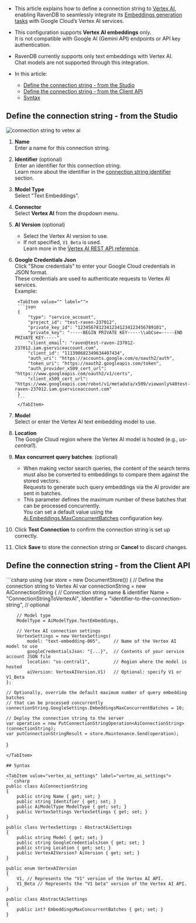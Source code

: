 
<Admonition type="note" title="">

* This article explains how to define a connection string to [Vertex AI](https://cloud.google.com/vertex-ai/docs/generative-ai/embeddings/get-text-embeddings),  
  enabling RavenDB to seamlessly integrate its [Embeddings generation tasks](../../../ai-integration/generating-embeddings/overview.mdx) with Google Cloud’s Vertex AI services.

* This configuration supports **Vertex AI embeddings** only.  
  It is not compatible with Google AI (Gemini API) endpoints or API key authentication.

* RavenDB currently supports only text embeddings with Vertex AI.  
  Chat models are not supported through this integration.  

* In this article:
  * [Define the connection string - from the Studio](../../../ai-integration/connection-strings/vertex-ai.mdx#define-the-connection-string---from-the-studio)
  * [Define the connection string - from the Client API](../../../ai-integration/connection-strings/vertex-ai.mdx#define-the-connection-string---from-the-client-api)
  * [Syntax](../../../ai-integration/connection-strings/vertex-ai.mdx#syntax) 
    
</Admonition>

## Define the connection string - from the Studio

![connection string to vetex ai](../assets/vertex-ai.png)

1. **Name**  
   Enter a name for this connection string.

2. **Identifier** (optional)  
   Enter an identifier for this connection string.  
   Learn more about the identifier in the [connection string identifier](../../../ai-integration/connection-strings/connection-strings-overview.mdx#the-connection-string-identifier) section.

3. **Model Type**  
   Select "Text Embeddings".

4. **Connector**  
   Select **Vertex AI** from the dropdown menu.

5. **AI Version** (optional)  
   * Select the Vertex AI version to use.
   * If not specified, `V1_Beta` is used.  
     Learn more in the [Vertex AI REST API reference](https://cloud.google.com/vertex-ai/docs/reference/rest).

6. **Google Credentials Json**  
   Click "Show credentials" to enter your Google Cloud credentials in JSON format.  
   These credentials are used to authenticate requests to Vertex AI services.  
   Example:  
   
        <TabItem value="" label="">
        ```json
        {
            "type": "service_account",
            "project_id": "test-raven-237012",
            "private_key_id": "12345678123412341234123456789101",
            "private_key": "-----BEGIN PRIVATE KEY-----\\abCse=-----END PRIVATE KEY-----",
            "client_email": "raven@test-raven-237012-237012.iam.gserviceaccount.com",
            "client_id": "111390682349634407434",
            "auth_uri": "https://accounts.google.com/o/oauth2/auth",
            "token_uri": "https://oauth2.googleapis.com/token",
            "auth_provider_x509_cert_url": "https://www.googleapis.com/oauth2/v1/certs",
            "client_x509_cert_url": "https://www.googleapis.com/robot/v1/metadata/x509/viewonly%40test-raven-237012.iam.gserviceaccount.com"
        }
        ```
        </TabItem>   

7. **Model**  
   Select or enter the Vertex AI text embedding model to use.

8. **Location**  
  The Google Cloud region where the Vertex AI model is hosted (e.g., _us-central1_).

9. **Max concurrent query batches**: (optional)
   * When making vector search queries, the content of the search terms must also be converted to embeddings to compare them against the stored vectors.  
     Requests to generate such query embeddings via the AI provider are sent in batches.
   * This parameter defines the maximum number of these batches that can be processed concurrently.  
     You can set a default value using the [Ai.Embeddings.MaxConcurrentBatches](../../../server/configuration/ai-integration-configuration.mdx#aiembeddingsmaxconcurrentbatches) configuration key.

10. Click **Test Connection** to confirm the connection string is set up correctly.

11. Click **Save** to store the connection string or **Cancel** to discard changes.

## Define the connection string - from the Client API

<TabItem value="create_connection_string_vertex_ai" label="create_connection_string_vertex_ai">
```csharp
using (var store = new DocumentStore())
{
    // Define the connection string to Vertex AI
    var connectionString = new AiConnectionString
    {
        // Connection string name & identifier
        Name = "ConnectionStringToVertexAI", 
        Identifier = "identifier-to-the-connection-string", // optional
        
        // Model type
        ModelType = AiModelType.TextEmbeddings,
    
        // Vertex AI connection settings
        VertexSettings = new VertexSettings(
            model: "text‑embedding‑005",     // Name of the Vertex AI model to use
            googleCredentialsJson: "{...}",  // Contents of your service account JSON file
            location: "us-central1",         // Region where the model is hosted
            aiVersion: VertexAIVersion.V1)   // Optional: specify V1 or V1_Beta
    };
    
    // Optionally, override the default maximum number of query embedding batches
    // that can be processed concurrently 
    connectionString.GoogleSettings.EmbeddingsMaxConcurrentBatches = 10;
    
    // Deploy the connection string to the server
    var operation = new PutConnectionStringOperation<AiConnectionString>(connectionString);
    var putConnectionStringResult = store.Maintenance.Send(operation);
}
```
</TabItem>

## Syntax

<TabItem value="vertex_ai_settings" label="vertex_ai_settings">
```csharp
public class AiConnectionString
{
    public string Name { get; set; }
    public string Identifier { get; set; }
    public AiModelType ModelType { get; set; }
    public VertexSettings VertexSettings { get; set; }
}

public class VertexSettings : AbstractAiSettings
{
    public string Model { get; set; }
    public string GoogleCredentialsJson { get; set; }
    public string Location { get; set; }
    public VertexAIVersion? AiVersion { get; set; }
}

public enum VertexAIVersion
{
    V1, // Represents the "V1" version of the Vertex AI API.
    V1_Beta // Represents the "V1 beta" version of the Vertex AI API.
}

public class AbstractAiSettings
{
    public int? EmbeddingsMaxConcurrentBatches { get; set; }
}
```
</TabItem>
